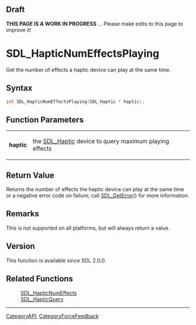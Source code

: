 
== Draft ==


'''THIS PAGE IS A WORK IN PROGRESS''' ... Please make edits to this page to improve it!


= SDL_HapticNumEffectsPlaying =

Get the number of effects a haptic device can play at the same time.

== Syntax ==

<syntaxhighlight lang='c'>
int SDL_HapticNumEffectsPlaying(SDL_Haptic * haptic);
</syntaxhighlight>

== Function Parameters ==

{|
|'''haptic'''
|the [[SDL_Haptic]] device to query maximum playing effects
|}

== Return Value ==

Returns the number of effects the haptic device can play at the same time
or a negative error code on failure; call [[SDL_GetError]]() for more
information.



== Remarks ==

This is not supported on all platforms, but will always return a value.

== Version ==

This function is available since SDL 2.0.0.



== Related Functions ==

:[[SDL_HapticNumEffects]]
:[[SDL_HapticQuery]]

----
[[CategoryAPI]], [[CategoryForceFeedback]]


